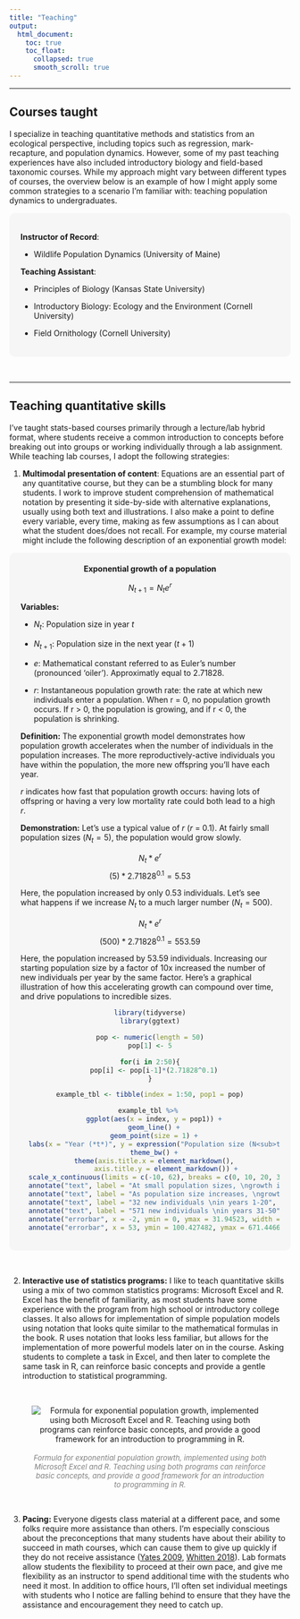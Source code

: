```yaml
---
title: "Teaching"
output:
  html_document:
    toc: true
    toc_float:
      collapsed: true
      smooth_scroll: true
---
```

<hr />
## Courses taught
I specialize in teaching quantitative methods and statistics from an ecological perspective, including topics such as regression, mark-recapture, and population dynamics. However, some of my past teaching experiences have also included introductory biology and field-based taxonomic courses. While my approach might vary between different types of courses, the overview below is an example of how I might apply some common strategies to a scenario I'm familiar with: teaching population dynamics to undergraduates.

<div style="background-color: #F6F6F6; border-radius: 10px; padding: 20px;">

**Instructor of Record**:

- Wildlife Population Dynamics (University of Maine)

**Teaching Assistant**:

- Principles of Biology (Kansas State University)

- Introductory Biology: Ecology and the Environment (Cornell University)

- Field Ornithology (Cornell University)

</div>

<br>

<hr />

## Teaching quantitative skills

I've taught stats-based courses primarily through a lecture/lab hybrid format, where students receive a common introduction to concepts before breaking out into groups or working individually through a lab assignment. While teaching lab courses, I adopt the following strategies:
<br>

1. **Multimodal presentation of content**: Equations are an essential part of any quantitative course, but they can be a stumbling block for many students. I work to improve student comprehension of mathematical notation by presenting it side-by-side with alternative explanations, usually using both text and illustrations. I also make a point to define every variable, every time, making as few assumptions as I can about what the student does/does not recall. For example, my course material might include the following description of an exponential growth model:


<div style="background-color: #F6F6F6; border-radius: 10px; padding: 20px;">

<center>
**Exponential growth of a population**
</center>

$$N_{t+1} = N_{t} e^{r}$$

**Variables:**

- $N_{t}$: Population size in year *t*

- $N_{t+1}$: Population size in the next year ($t+1$)

- $e$: Mathematical constant referred to as Euler's number (pronounced 'oiler'). Approximatly equal to 2.71828.

- $r$: Instantaneous population growth rate: the rate at which new individuals enter a population. When r = 0, no population growth occurs. If r > 0, the population is growing, and if r < 0, the population is shrinking.

**Definition:** The exponential growth model demonstrates how population growth accelerates when the number of individuals in the population increases. The more reproductively-active individuals you have within the population, the more new offspring you'll have each year.

$r$ indicates how fast that population growth occurs: having lots of offspring or having a very low mortality rate could both lead to a high $r$.

**Demonstration:** Let's use a typical value of $r$ ($r$ = 0.1). At fairly small population sizes ($N_{t}=5$), the population would grow slowly.

$$N_{t}*e^{r}$$
$$(5)*2.71828^{0.1} = 5.53$$

Here, the population increased by only 0.53 individuals. Let's see what happens if we increase $N_{t}$ to a much larger number ($N_{t}=500$).

$$N_{t}*e^{r}$$
$$(500)*2.71828^{0.1} = 553.59$$

Here, the population increased by 53.59 individuals. Increasing our starting population size by a factor of 10x increased the number of new individuals per year by the same factor. Here's a graphical illustration of how this accelerating growth can compound over time, and drive populations to incredible sizes.


<center>

```r
library(tidyverse)
library(ggtext)

pop <- numeric(length = 50)
pop[1] <- 5

for(i in 2:50){
  pop[i] <- pop[i-1]*(2.71828^0.1)
}

example_tbl <- tibble(index = 1:50, pop1 = pop)

example_tbl %>% 
  ggplot(aes(x = index, y = pop1)) +
  geom_line() +
  geom_point(size = 1) +
  labs(x = "Year (*t*)", y = expression("Population size (N<sub>t</sub>)")) +
  theme_bw() +
  theme(axis.title.x = element_markdown(),
        axis.title.y = element_markdown()) +
  scale_x_continuous(limits = c(-10, 62), breaks = c(0, 10, 20, 30, 40, 50)) +
  annotate("text", label = "At small population sizes, \ngrowth is slow", x = 18, y = 450, color = "darkblue") +
  annotate("text", label = "As population size increases, \ngrowth increases rapidly", x = 18, y = 375, color = "darkred") + 
  annotate("text", label = "32 new individuals \nin years 1-20", x = -2, y = 65, size = 3, color = "darkblue") +
  annotate("text", label = "571 new individuals \nin years 31-50", x = 53, y = 70, size = 3, color = "darkred") +
  annotate("errorbar", x = -2, ymin = 0, ymax = 31.94523, width = 2, color = "darkblue") +
  annotate("errorbar", x = 53, ymin = 100.427482, ymax = 671.446685, width = 2, color = "darkred")
```

</center>

</div>

<br>

2. **Interactive use of statistics programs:** I like to teach quantitative skills using a mix of two common statistics programs: Microsoft Excel and R. Excel has the benefit of familiarity, as most students have some experience with the program from high school or introductory college classes. It also allows for implementation of simple population models using notation that looks quite similar to the mathematical formulas in the book. R uses notation that looks less familiar, but allows for the implementation of more powerful models later on in the course. Asking students to complete a task in Excel, and then later to complete the same task in R, can reinforce basic concepts and provide a gentle introduction to statistical programming.

<br>

<center>
![<br><font size = "2" color = "grey">*Formula for exponential population growth, implemented using both Microsoft Excel and R. Teaching using both programs can reinforce basic concepts, and provide a good framework for an introduction to programming in R. *</font>](teaching_examples/excel_r_screenshot.png)
</center>

<br>

3. **Pacing:** Everyone digests class material at a different pace, and some folks require more assistance than others. I'm especially conscious about the preconceptions that many students have about their ability to succeed in math courses, which can cause them to give up quickly if they do not receive assistance ([Yates 2009](https://files.eric.ed.gov/fulltext/EJ883874.pdf), [Whitten 2018](https://researchcommons.waikato.ac.nz/server/api/core/bitstreams/c3388c55-f514-4b3a-a8a7-c12f7bc249bf/content)). Lab formats allow students the flexibility to proceed at their own pace, and give me flexibility as an instructor to spend additional time with the students who need it most. In addition to office hours, I'll often set individual meetings with students who I notice are falling behind to ensure that they have the assistance and encouragement they need to catch up.
